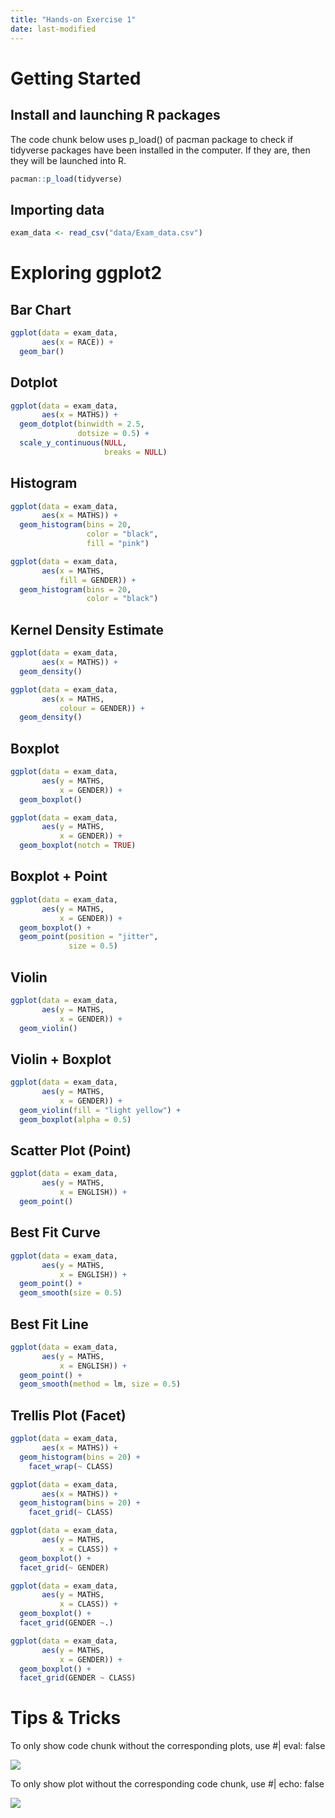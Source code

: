 ```yaml
---
title: "Hands-on Exercise 1"
date: last-modified
---
```


# **Getting Started**

## Install and launching R packages

The code chunk below uses p_load() of pacman package to check if tidyverse packages have been installed in the computer. If they are, then they will be launched into R.

```r
pacman::p_load(tidyverse)
```

## Importing data

```r
exam_data <- read_csv("data/Exam_data.csv")
```

# **Exploring ggplot2**

## Bar Chart

```r
ggplot(data = exam_data,
       aes(x = RACE)) +
  geom_bar()
```

## Dotplot

```r
ggplot(data = exam_data,
       aes(x = MATHS)) +
  geom_dotplot(binwidth = 2.5,
               dotsize = 0.5) +
  scale_y_continuous(NULL, 
                     breaks = NULL)
```

## Histogram

```r
ggplot(data = exam_data,
       aes(x = MATHS)) +
  geom_histogram(bins = 20,
                 color = "black",
                 fill = "pink")
```

```r
ggplot(data = exam_data,
       aes(x = MATHS,
           fill = GENDER)) +
  geom_histogram(bins = 20,
                 color = "black")
```

## Kernel Density Estimate

```r
ggplot(data = exam_data,
       aes(x = MATHS)) +
  geom_density()
```

```r
ggplot(data = exam_data,
       aes(x = MATHS, 
           colour = GENDER)) +
  geom_density()
```

## Boxplot

```r
ggplot(data = exam_data,
       aes(y = MATHS, 
           x = GENDER)) +
  geom_boxplot()
```

```r
ggplot(data = exam_data,
       aes(y = MATHS, 
           x = GENDER)) +
  geom_boxplot(notch = TRUE)
```

## Boxplot + Point

```r
ggplot(data = exam_data,
       aes(y = MATHS, 
           x = GENDER)) +
  geom_boxplot() +
  geom_point(position = "jitter",
             size = 0.5)
```

## Violin

```r
ggplot(data = exam_data,
       aes(y = MATHS, 
           x = GENDER)) +
  geom_violin()
```

## Violin + Boxplot

```r
ggplot(data = exam_data,
       aes(y = MATHS, 
           x = GENDER)) +
  geom_violin(fill = "light yellow") +
  geom_boxplot(alpha = 0.5)
```

## Scatter Plot (Point)

```r
ggplot(data = exam_data,
       aes(y = MATHS, 
           x = ENGLISH)) +
  geom_point()
```

## Best Fit Curve

```r
ggplot(data = exam_data,
       aes(y = MATHS, 
           x = ENGLISH)) +
  geom_point() +
  geom_smooth(size = 0.5)
```

## Best Fit Line

```r
ggplot(data = exam_data,
       aes(y = MATHS, 
           x = ENGLISH)) +
  geom_point() +
  geom_smooth(method = lm, size = 0.5)
```

## Trellis Plot (Facet)

```r
ggplot(data = exam_data, 
       aes(x = MATHS)) +
  geom_histogram(bins = 20) +
    facet_wrap(~ CLASS)
```

```r
ggplot(data = exam_data, 
       aes(x = MATHS)) +
  geom_histogram(bins = 20) +
    facet_grid(~ CLASS)
```

```r
ggplot(data = exam_data,
       aes(y = MATHS,
           x = CLASS)) +
  geom_boxplot() +
  facet_grid(~ GENDER)
```

```r
ggplot(data = exam_data,
       aes(y = MATHS,
           x = CLASS)) +
  geom_boxplot() +
  facet_grid(GENDER ~.)
```

```r
ggplot(data = exam_data,
       aes(y = MATHS,
           x = GENDER)) +
  geom_boxplot() +
  facet_grid(GENDER ~ CLASS)
```

# **Tips & Tricks**

To only show code chunk without the corresponding plots, use #\| eval: false

![](images/Code%20chunk%20only.jpg)

To only show plot without the corresponding code chunk, use #\| echo: false

![](images/Plot%20only.jpg)
